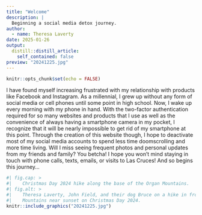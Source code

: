 ```yaml
---
title: "Welcome"
description: |
  Beginning a social media detox journey.
author:
  - name: Theresa Laverty
date: 2025-01-26
output:
  distill::distill_article:
    self_contained: false
preview: "20241225.jpg"
---
```



```r
knitr::opts_chunk$set(echo = FALSE)
```

I have found myself increasing frustrated with my relationship with products like Facebook and Instagram. As a millennial, I grew up without any form of social media or cell phones until some point in high school. Now, I wake up every morning with my phone in hand. With the two-factor authentication required for so many websites and products that I use as well as the convenience of always having a smartphone camera in my pocket, I recognize that it will be nearly impossible to get rid of my smartphone at this point. Through the creation of this website though, I hope to deactivate most of my social media accounts to spend less time doomscrolling and more time living. Will I miss seeing frequent photos and personal updates from my friends and family? You betcha! I hope you won't mind staying in touch with phone calls, texts, emails, or visits to Las Cruces! And so begins this journey... 

```r
#| fig.cap: > 
#|    Christmas Day 2024 hike along the base of the Organ Mountains.
#| fig.alt: > 
#|    Theresa Laverty, John Field, and their dog Bruce on a hike in front of the Organ
#|    Mountains near sunset on Christmas Day 2024.
knitr::include_graphics("20241225.jpg")
```

